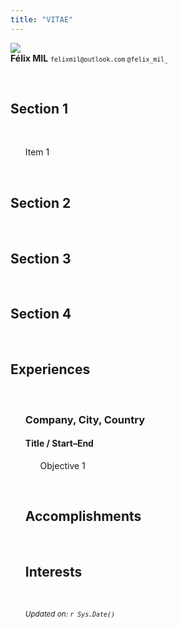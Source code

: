 ```yaml
---
title: "VITAE"
---
```


<div class="no-web">
  <img id="rbmv-resume" src="site_content/img/rbmv_curve.png"></span>
  <br>
  <span><strong>Félix MIL</strong></span>
  <span><small>`felixmil@outlook.com`</span>
  <span>`@felix_mil_`</small></span>
</div>

<br>

## <i class="fa fa-compass fa-lg"></i>  Section 1

<br>

<ul>
  <i class="fa fa-angle-double-right fa-lg"></i> Item 1
</ul>

<br>


## <i class="fa fa-magic fa-lg"></i>  Section 2

<br>


<div class="page-break"></div>

## <i class="fa fa-code fa-lg"></i>  Section 3

<br>


## <i class="fa fa-graduation-cap fa-lg"></i>  Section 4

<br>

## <i class="fa fa-institution fa-lg"></i>  Experiences

<br>

<!-- SRHT / Data Analyst -->
<ul>  
  <h3>Company, City, Country</h3>
  <h4>Title / Start--End</h4>
  <ul>
  <i class="fa fa-angle-double-right fa-lg"></i> Objective 1
  </ul>
 
<br>

## <i class="fa fa-trophy fa-lg"></i> Accomplishments

<br>

## <i class="fa fa-child fa-lg"></i> Interests

<br>

<span><small><em>Updated on: `r Sys.Date()`</em></small></span>

<br>
